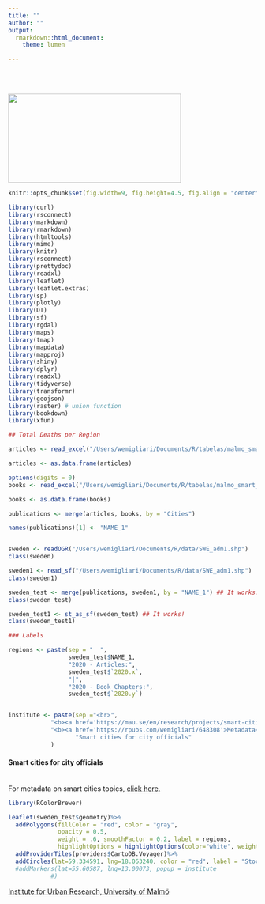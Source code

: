 ```yaml
---
title: ""
author: ""
output:
  rmarkdown::html_document:
    theme: lumen

---
```

\
\

<img src="iconmalmo.png" alt="" width="350" height="180">

```r
knitr::opts_chunk$set(fig.width=9, fig.height=4.5, fig.align = "center")

library(curl)
library(rsconnect)
library(markdown)
library(rmarkdown)
library(htmltools)
library(mime)
library(knitr)
library(rsconnect)
library(prettydoc)
library(readxl)
library(leaflet)
library(leaflet.extras)
library(sp)
library(plotly)
library(DT)
library(sf)
library(rgdal)
library(maps)
library(tmap)
library(mapdata)
library(mapproj)
library(shiny)
library(dplyr)
library(readxl)
library(tidyverse)
library(transformr)
library(geojson)
library(raster) # union function
library(bookdown)
library(xfun)

## Total Deaths per Region

articles <- read_excel("/Users/wemigliari/Documents/R/tabelas/malmo_smart_city.xlsx", sheet = "articles")

articles <- as.data.frame(articles)

options(digits = 0)
books <- read_excel("/Users/wemigliari/Documents/R/tabelas/malmo_smart_city.xlsx", sheet = "books_chapters")

books <- as.data.frame(books)

publications <- merge(articles, books, by = "Cities")

names(publications)[1] <- "NAME_1"


sweden <- readOGR("/Users/wemigliari/Documents/R/data/SWE_adm1.shp")
class(sweden)

sweden1 <- read_sf("/Users/wemigliari/Documents/R/data/SWE_adm1.shp")
class(sweden1)

sweden_test <- merge(publications, sweden1, by = "NAME_1") ## It works!
class(sweden_test)

sweden_test1 <- st_as_sf(sweden_test) ## It works!
class(sweden_test1)

### Labels

regions <- paste(sep = "  ",
                 sweden_test$NAME_1,
                 "2020 - Articles:",
                 sweden_test$`2020.x`,
                 "|",
                 "2020 - Book Chapters:",
                 sweden_test$`2020.y`)


institute <- paste(sep ="<br>", 
            "<b><a href='https://mau.se/en/research/projects/smart-cities-for-city-officials/'>Institute for Urban Research</a><b>",
            "<b><a href='https://rpubs.com/wemigliari/648308'>Metadata</a><b>",
                   "Smart cities for city officials"
            )
```
#### Smart cities for city officials
\
For metadata on smart cities topics, <a href="https://rpubs.com/wemigliari/648308" target="_blank"> click here.</a>
\
```r

library(RColorBrewer)

leaflet(sweden_test$geometry)%>% 
  addPolygons(fillColor = "red", color = "gray",
              opacity = 0.5,
              weight = .6, smoothFactor = 0.2, label = regions,
              highlightOptions = highlightOptions(color="white", weight=2, bringToFront = TRUE))%>%
  addProviderTiles(providers$CartoDB.Voyager)%>%
  addCircles(lat=59.334591, lng=18.063240, color = "red", label = "Stockholm", radius = 300)
  #addMarkers(lat=55.60587, lng=13.00073, popup = institute
            #)


```
<a href="https://mau.se/en/research/research-programmes/institute-for-urban-research/" target="_blank"> Institute for Urban Research, University of Malmö</a>

\
\
